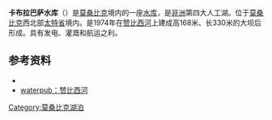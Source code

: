 {{Infobox_lake
 |湖泊名稱 = 卡布拉巴萨水库
 |湖泊照片 =  STS51B-51-14- Lake Cahora Bassa.jpg
 |湖泊照片标题 = 
 |测深图 =
 |测深图标题 = 
 |湖泊所在地 = [[莫桑比克|莫桑比克]]
 |座标 = {{coor dm|15|40|S|31|50|E|type:waterbody_region:ZZ}}
 |湖泊类别 = [[水库|水库]]
 |流入 = [[赞比西河|赞比西河]]
 |流出 = [[赞比西河|赞比西河]]
 |集水区面积 = 56,927 km²
 |集水区国家 = [[莫桑比克|莫桑比克]]
 |湖泊长度 =292 km
 |湖泊阔度 =38 km
 |湖泊面积 = 2,739 km²
 |平均深度 = 20.9 m
 |最深深度 = 157 m
 |水体体积 = 55.8 km³
 |湖水停留时间 =
 |湖岸线长度 = 
 |海拔高度 = 314m
 |湖中岛屿 =
 |湖边城镇 = 
}}
'''卡布拉巴萨水库'''（{{lang-pt|Barragem de Cahora Bassa}}）是[[莫桑比克|莫桑比克]]境内的一座[[水库|水库]]，是[[非洲|非洲]]第四大人工湖。位于[[莫桑比克|莫桑比克]]西北部[[太特省|太特省]]境内。是1974年在[[赞比西河|赞比西河]]上建成高168米、长330米的大坝后形成。具有发电、灌溉和航运之利。
== 参考资料 ==
* {{cite book zh |author=辞海编纂委员会 |title=《辞海》（1999年版） |format=M |edition=1 |location=上海 |publisher=上海辞书出版社 |date=2000 |pages= |id= ISBN 7-5326-0630-9}}
* [http://www.waterpub.com.cn/JHDB/DetailRiver.asp?ID=110 waterpub：赞比西河] {{Wayback|url=http://www.waterpub.com.cn/JHDB/DetailRiver.asp?ID=110 |date=20160304201330 }}

[[Category:莫桑比克湖泊|Category:莫桑比克湖泊]]